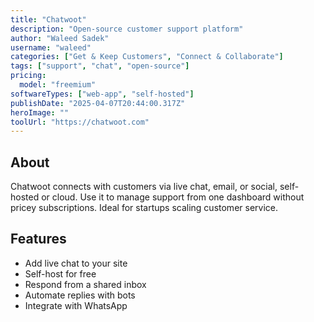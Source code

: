 ```yaml
---
title: "Chatwoot"
description: "Open-source customer support platform"
author: "Waleed Sadek"
username: "waleed"
categories: ["Get & Keep Customers", "Connect & Collaborate"]
tags: ["support", "chat", "open-source"]
pricing:
  model: "freemium"
softwareTypes: ["web-app", "self-hosted"]
publishDate: "2025-04-07T20:44:00.317Z"
heroImage: ""
toolUrl: "https://chatwoot.com"
---
```

## About
Chatwoot connects with customers via live chat, email, or social, self-hosted or cloud. Use it to manage support from one dashboard without pricey subscriptions. Ideal for startups scaling customer service.

## Features
- Add live chat to your site
- Self-host for free
- Respond from a shared inbox
- Automate replies with bots
- Integrate with WhatsApp
